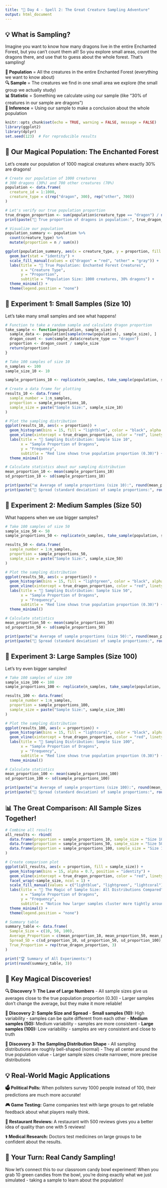 ```yaml
---
title: "🔮 Day 4 - Spell 2: The Great Creature Sampling Adventure"
output: html_document
---
```


## 💡 What is Sampling?
Imagine you want to know how many dragons live in the entire Enchanted Forest, but you can't count them all! So you explore small areas, count the dragons there, and use that to guess about the whole forest. That's sampling!

**🌲 Population** = All the creatures in the entire Enchanted Forest (everything we want to know about)  
**🔍 Sample** = The creatures we find in one small area we explore (the small group we actually study)  
**📊 Statistic** = Something we calculate using our sample (like "30% of creatures in our sample are dragons")  
**🎯 Inference** = Using our sample to make a conclusion about the whole population

```r
knitr::opts_chunk$set(echo = TRUE, warning = FALSE, message = FALSE)
library(ggplot2)
library(dplyr)
set.seed(123)  # For reproducible results
```

## 🐉 Our Magical Population: The Enchanted Forest
Let's create our population of 1000 magical creatures where exactly 30% are dragons!

```r
# Create our population of 1000 creatures
# 300 dragons (30%) and 700 other creatures (70%)
population <- data.frame(
  creature_id = 1:1000,
  creature_type = c(rep("dragon", 300), rep("other", 700))
)

# Let's verify our true population proportion
true_dragon_proportion <- sum(population$creature_type == "dragon") / nrow(population)
print(paste("🎯 True proportion of dragons in population:", true_dragon_proportion))

# Visualize our population
population_summary <- population %>%
  count(creature_type) %>%
  mutate(proportion = n / sum(n))

ggplot(population_summary, aes(x = creature_type, y = proportion, fill = creature_type)) +
  geom_bar(stat = "identity") +
  scale_fill_manual(values = c("dragon" = "red", "other" = "gray")) +
  labs(title = "🌲 True Population: Enchanted Forest Creatures",
       x = "Creature Type", 
       y = "Proportion",
       subtitle = "Population Size: 1000 creatures, 30% dragons") +
  theme_minimal() +
  theme(legend.position = "none")
```

## 🎣 Experiment 1: Small Samples (Size 10)
Let's take many small samples and see what happens!

```r
# Function to take a random sample and calculate dragon proportion
take_sample <- function(population, sample_size) {
  sample_data <- population[sample(nrow(population), sample_size), ]
  dragon_count <- sum(sample_data$creature_type == "dragon")
  proportion <- dragon_count / sample_size
  return(proportion)
}

# Take 100 samples of size 10
n_samples <- 100
sample_size_10 <- 10

sample_proportions_10 <- replicate(n_samples, take_sample(population, sample_size_10))

# Create a data frame for plotting
results_10 <- data.frame(
  sample_number = 1:n_samples,
  proportion = sample_proportions_10,
  sample_size = paste("Sample Size:", sample_size_10)
)

# Plot the sampling distribution
ggplot(results_10, aes(x = proportion)) +
  geom_histogram(bins = 15, fill = "lightblue", color = "black", alpha = 0.7) +
  geom_vline(xintercept = true_dragon_proportion, color = "red", linetype = "dashed", linewidth = 1) +
  labs(title = "🎲 Sampling Distribution: Sample Size 10",
       x = "Sample Proportion of Dragons", 
       y = "Frequency",
       subtitle = "Red line shows true population proportion (0.30)") +
  theme_minimal()

# Calculate statistics about our sampling distribution
mean_proportion_10 <- mean(sample_proportions_10)
sd_proportion_10 <- sd(sample_proportions_10)

print(paste("📊 Average of sample proportions (size 10):", round(mean_proportion_10, 3)))
print(paste("📏 Spread (standard deviation) of sample proportions:", round(sd_proportion_10, 3)))
```

## 🎣 Experiment 2: Medium Samples (Size 50)
What happens when we use bigger samples?

```r
# Take 100 samples of size 50
sample_size_50 <- 50
sample_proportions_50 <- replicate(n_samples, take_sample(population, sample_size_50))

results_50 <- data.frame(
  sample_number = 1:n_samples,
  proportion = sample_proportions_50,
  sample_size = paste("Sample Size:", sample_size_50)
)

# Plot the sampling distribution
ggplot(results_50, aes(x = proportion)) +
  geom_histogram(bins = 15, fill = "lightgreen", color = "black", alpha = 0.7) +
  geom_vline(xintercept = true_dragon_proportion, color = "red", linetype = "dashed", linewidth = 1) +
  labs(title = "🎯 Sampling Distribution: Sample Size 50",
       x = "Sample Proportion of Dragons", 
       y = "Frequency",
       subtitle = "Red line shows true population proportion (0.30)") +
  theme_minimal()

# Calculate statistics
mean_proportion_50 <- mean(sample_proportions_50)
sd_proportion_50 <- sd(sample_proportions_50)

print(paste("📊 Average of sample proportions (size 50):", round(mean_proportion_50, 3)))
print(paste("📏 Spread (standard deviation) of sample proportions:", round(sd_proportion_50, 3)))
```

## 🎣 Experiment 3: Large Samples (Size 100)
Let's try even bigger samples!

```r
# Take 100 samples of size 100
sample_size_100 <- 100
sample_proportions_100 <- replicate(n_samples, take_sample(population, sample_size_100))

results_100 <- data.frame(
  sample_number = 1:n_samples,
  proportion = sample_proportions_100,
  sample_size = paste("Sample Size:", sample_size_100)
)

# Plot the sampling distribution
ggplot(results_100, aes(x = proportion)) +
  geom_histogram(bins = 15, fill = "lightcoral", color = "black", alpha = 0.7) +
  geom_vline(xintercept = true_dragon_proportion, color = "red", linetype = "dashed", linewidth = 1) +
  labs(title = "🎪 Sampling Distribution: Sample Size 100",
       x = "Sample Proportion of Dragons", 
       y = "Frequency",
       subtitle = "Red line shows true population proportion (0.30)") +
  theme_minimal()

# Calculate statistics
mean_proportion_100 <- mean(sample_proportions_100)
sd_proportion_100 <- sd(sample_proportions_100)

print(paste("📊 Average of sample proportions (size 100):", round(mean_proportion_100, 3)))
print(paste("📏 Spread (standard deviation) of sample proportions:", round(sd_proportion_100, 3)))
```

## 📊 The Great Comparison: All Sample Sizes Together!

```r
# Combine all results
all_results <- rbind(
  data.frame(proportion = sample_proportions_10, sample_size = "Size 10"),
  data.frame(proportion = sample_proportions_50, sample_size = "Size 50"),
  data.frame(proportion = sample_proportions_100, sample_size = "Size 100")
)

# Create comparison plot
ggplot(all_results, aes(x = proportion, fill = sample_size)) +
  geom_histogram(bins = 15, alpha = 0.7, position = "identity") +
  geom_vline(xintercept = true_dragon_proportion, color = "red", linetype = "dashed", linewidth = 1) +
  facet_wrap(~sample_size, ncol = 1) +
  scale_fill_manual(values = c("lightblue", "lightgreen", "lightcoral")) +
  labs(title = "🌟 The Magic of Sample Size: All Distributions Compared",
       x = "Sample Proportion of Dragons", 
       y = "Frequency",
       subtitle = "Notice how larger samples cluster more tightly around the true value!") +
  theme_minimal() +
  theme(legend.position = "none")

# Summary table
summary_table <- data.frame(
  Sample_Size = c(10, 50, 100),
  Average_Proportion = c(mean_proportion_10, mean_proportion_50, mean_proportion_100),
  Spread_SD = c(sd_proportion_10, sd_proportion_50, sd_proportion_100),
  True_Proportion = rep(true_dragon_proportion, 3)
)

print("🏆 Summary of All Experiments:")
print(round(summary_table, 3))
```

## 🎯 Key Magical Discoveries!

**🔍 Discovery 1: The Law of Large Numbers**
- All sample sizes give us averages close to the true population proportion (0.30)
- Larger samples don't change the average, but they make it more reliable!

**📏 Discovery 2: Sample Size and Spread**
- **Small samples (10):** High variability - samples can be quite different from each other
- **Medium samples (50):** Medium variability - samples are more consistent
- **Large samples (100):** Low variability - samples are very consistent and close to truth

**🎪 Discovery 3: The Sampling Distribution Shape**
- All sampling distributions are roughly bell-shaped (normal)
- They all center around the true population value
- Larger sample sizes create narrower, more precise distributions

## 💡 Real-World Magic Applications

**🗳️ Political Polls:** When pollsters survey 1000 people instead of 100, their predictions are much more accurate!

**🎮 Game Testing:** Game companies test with large groups to get reliable feedback about what players really think.

**🍕 Restaurant Reviews:** A restaurant with 500 reviews gives you a better idea of quality than one with 5 reviews!

**⚕️ Medical Research:** Doctors test medicines on large groups to be confident about the results.

## 🎈 Your Turn: Real Candy Sampling!
Now let's connect this to our classroom candy bowl experiment! When you grab 10 green candies from the bowl, you're doing exactly what we just simulated - taking a sample to learn about the population!
